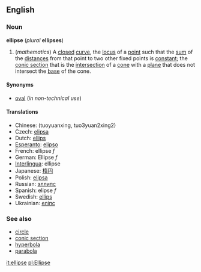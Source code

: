 ==English==
===Noun===
'''ellipse''' (''plural'' '''ellipses''')
{{wikipedia}}
#(''mathematics'') A [[closed]] [[curve]], the [[locus]] of a [[point]] such that the [[sum]] of the [[distance]]s from that point to two other fixed points is [[constant]]; the [[conic section]] that is the [[intersection]] of a [[cone]] with a [[plane]] that does not intersect the [[base]] of the cone.

====Synonyms====
*[[oval]] (''in non-technical use'')

====Translations====
*Chinese: (tuoyuanxing, tuo3yuan2xing2)
*Czech: [[elipsa#Czech|elipsa]]
*Dutch: [[ellips#Dutch|ellips]]
*[[Esperanto]]: [[elipso]]
*French: ellipse ''f''
*German: Ellipse ''f''
*[[Interlingua]]: ellipse
*Japanese: [[楕円]]
*Polish: [[elipsa#Polish|elipsa]]
*Russian: [[эллипс]]
*Spanish: elipse ''f''
*Swedish: [[ellips#Swedish|ellips]]
*Ukrainian: [[еліпс]]

===See also===
*[[circle]]
*[[conic section]]
*[[hyperbola]]
*[[parabola]]

[[it:ellipse]]
[[pl:Ellipse]]